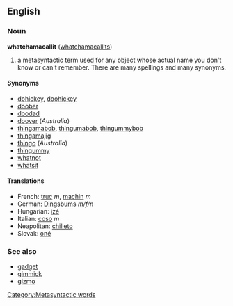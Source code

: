 ==English==
===Noun===
'''whatchamacallit''' ([[whatchamacallits]])

# a metasyntactic term used for any object whose actual name you don't know or can't remember. There are many spellings and many synonyms.

====Synonyms====
*[[dohickey]], [[doohickey]]
*[[doober]]
*[[doodad]]
*[[doover]] (''Australia'')
*[[thingamabob]], [[thingumabob]], [[thingummybob]]
*[[thingamajig]]
*[[thingo]] (''Australia'')
*[[thingummy]]
*[[whatnot]]
*[[whatsit]]

====Translations====
*French: [[truc]] ''m'', [[machin]] ''m''
*German: [[Dingsbums]] ''m/f/n''
*Hungarian: [[izé]]
*Italian: [[coso]] ''m''
*Neapolitan: [[chilleto]]
*Slovak: [[oné]]

===See also===
*[[gadget]]
*[[gimmick]]
*[[gizmo]]

[[Category:Metasyntactic words]]